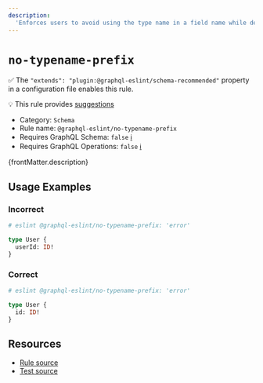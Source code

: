 ```yaml
---
description:
  'Enforces users to avoid using the type name in a field name while defining your schema.'
---
```


# `no-typename-prefix`

✅ The `"extends": "plugin:@graphql-eslint/schema-recommended"` property in a configuration file
enables this rule.

💡 This rule provides
[suggestions](https://eslint.org/docs/developer-guide/working-with-rules#providing-suggestions)

- Category: `Schema`
- Rule name: `@graphql-eslint/no-typename-prefix`
- Requires GraphQL Schema: `false`
  [ℹ️](/docs/getting-started#extended-linting-rules-with-graphql-schema)
- Requires GraphQL Operations: `false`
  [ℹ️](/docs/getting-started#extended-linting-rules-with-siblings-operations)

{frontMatter.description}

## Usage Examples

### Incorrect

```graphql
# eslint @graphql-eslint/no-typename-prefix: 'error'

type User {
  userId: ID!
}
```

### Correct

```graphql
# eslint @graphql-eslint/no-typename-prefix: 'error'

type User {
  id: ID!
}
```

## Resources

- [Rule source](https://github.com/B2o5T/graphql-eslint/tree/master/packages/plugin/src/rules/no-typename-prefix.ts)
- [Test source](https://github.com/B2o5T/graphql-eslint/tree/master/packages/plugin/__tests__/no-typename-prefix.spec.ts)
